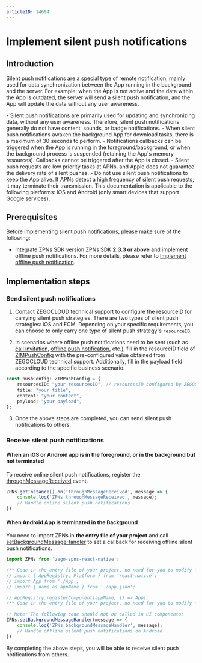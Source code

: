 ```yaml
---
articleID: 14694
---
```

# Implement silent push notifications


## Introduction

Silent push notifications are a special type of remote notification, mainly used for data synchronization between the App running in the background and the server. For example: when the App is not active and the data within the App is outdated, the server will send a silent push notification, and the App will update the data without any user awareness.

<Warning title="Warning">
- Silent push notifications are primarily used for updating and synchronizing data, without any user awareness. Therefore, silent push notifications generally do not have content, sounds, or badge notifications.
- When silent push notifications awaken the background App for download tasks, there is a maximum of 30 seconds to perform.
- Notifications callbacks can be triggered when the App is running in the foreground/background, or when the background process is suspended (retaining the App's memory resources). Callbacks cannot be triggered after the App is closed.
- Silent push requests are low priority tasks at APNs, and Apple does not guarantee the delivery rate of silent pushes.
- Do not use silent push notifications to keep the App alive. If APNs detect a high frequency of silent push requests, it may terminate their transmission.
</Warning>


<Note title="Note">
This documentation is applicable to the following platforms: iOS and Android (only smart devices that support Google services).
</Note>

## Prerequisites

Before implementing silent push notifications, please make sure of the following:

- Integrate ZPNs SDK version ZPNs SDK **2.3.3 or above** and implement offline push notifications. For more details, please refer to [Implement offline push notification](./Implement%20offline%20push%20notification.mdx).

## Implementation steps

### Send silent push notifications

1. Contact ZEGOCLOUD technical support to configure the resourceID for carrying silent push strategies. There are two types of silent push strategies: iOS and FCM. Depending on your specific requirements, you can choose to only carry one type of silent push strategy's `resourceID`.

2. In scenarios where offline push notifications need to be sent (such as [call invitation](./../Guides/Call%20invitation%20signaling.mdx), [offline push notification](./Implement%20offline%20push%20notification.mdx), etc.), fill in the resourceID field of [ZIMPushConfig](@-ZIMPushConfig) with the pre-configured value obtained from ZEGOCLOUD technical support. Additionally, fill in the payload field according to the specific business scenario.

```typescript
const pushConfig: ZIMPushConfig = {
    resourcesID: "your resourcesID", // resourcesID configured by ZEGOCLOUD technical
    title: "your title",
    content: "your content",
    payload: "your payload",
};
```

3. Once the above steps are completed, you can send silent push notifications to others.

### Receive silent push notifications

#### When an iOS or Android app is in the foreground, or in the background but not terminated

To receive online silent push notifications, register the [throughMessageReceived](@throughMessageReceived) event.


```typescript
ZPNs.getInstance().on('throughMessageReceived', message => {
    console.log('ZPNs throughMessageReceived', message);
    // Handle online silent push notifications
})
```

#### When Android App is terminated in the Background

You need to import ZPNs in **the entry file of your project** and call [setBackgroundMessageHandler](@setBackgroundMessageHandler) to set a callback for receiving offline silent push notifications.

```typescript
import ZPNs from 'zego-zpns-react-native';

/** Code in the entry file of your project, no need for you to modify **/
// import { AppRegistry, Platform } from 'react-native';
// import App from './App';
// import { name as appName } from './app.json';

// AppRegistry.registerComponent(appName, () => App);
/** Code in the entry file of your project, no need for you to modify **/

// Note: The following code should not be called in UI components!
ZPNs.setBackgroundMessageHandler(message => {
    console.log('ZPNs backgroundMessageHandler', message);
    // Handle offline silent push notifications on Android
})
```

By completing the above steps, you will be able to receive silent push notifications from others.
